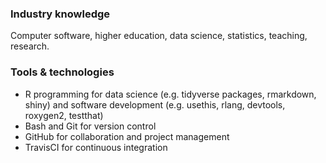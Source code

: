 ### Industry knowledge

Computer software, higher education, data science, statistics, teaching, research.

### Tools & technologies

* R programming for data science (e.g. tidyverse packages, rmarkdown, shiny) and software development (e.g. usethis, rlang, devtools, roxygen2, testthat)
* Bash and Git for version control
* GitHub for collaboration and project management
* TravisCI for continuous integration

